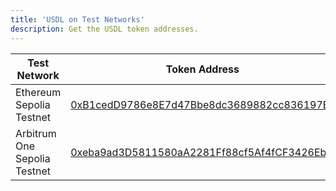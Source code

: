 ```yaml
---
title: 'USDL on Test Networks'
description: Get the USDL token addresses.
---
```



<TestnetCaution />

| Test Network | Token Address |
| --- | --- |
| Ethereum Sepolia Testnet | [0xB1cedD9786e8E7d47Bbe8dc3689882cc836197Ec](https://sepolia.etherscan.io/token/0xB1cedD9786e8E7d47Bbe8dc3689882cc836197Ec) |
| Arbitrum One Sepolia Testnet | [0xeba9ad3D5811580aA2281Ff88cf5Af4fCF3426Eb](https://sepolia.arbiscan.io/token/0xeba9ad3D5811580aA2281Ff88cf5Af4fCF3426Eb) |
